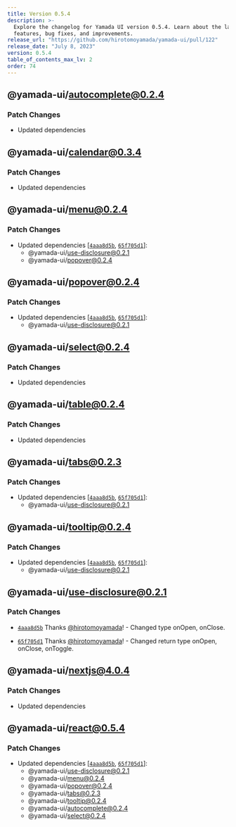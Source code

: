 ```yaml
---
title: Version 0.5.4
description: >-
  Explore the changelog for Yamada UI version 0.5.4. Learn about the latest
  features, bug fixes, and improvements.
release_url: "https://github.com/hirotomoyamada/yamada-ui/pull/122"
release_date: "July 8, 2023"
version: 0.5.4
table_of_contents_max_lv: 2
order: 74
---
```


## @yamada-ui/autocomplete@0.2.4

### Patch Changes

- Updated dependencies

## @yamada-ui/calendar@0.3.4

### Patch Changes

- Updated dependencies

## @yamada-ui/menu@0.2.4

### Patch Changes

- Updated dependencies \[[`4aaa8d5b`](https://github.com/hirotomoyamada/yamada-ui/commit/4aaa8d5b280485885822abdf94dc347d45eac8b3), [`65f705d1`](https://github.com/hirotomoyamada/yamada-ui/commit/65f705d1bca8c3d4c66dd06e7f9a28a08ad95516)]:
  - @yamada-ui/use-disclosure@0.2.1
  - @yamada-ui/popover@0.2.4

## @yamada-ui/popover@0.2.4

### Patch Changes

- Updated dependencies \[[`4aaa8d5b`](https://github.com/hirotomoyamada/yamada-ui/commit/4aaa8d5b280485885822abdf94dc347d45eac8b3), [`65f705d1`](https://github.com/hirotomoyamada/yamada-ui/commit/65f705d1bca8c3d4c66dd06e7f9a28a08ad95516)]:
  - @yamada-ui/use-disclosure@0.2.1

## @yamada-ui/select@0.2.4

### Patch Changes

- Updated dependencies

## @yamada-ui/table@0.2.4

### Patch Changes

- Updated dependencies

## @yamada-ui/tabs@0.2.3

### Patch Changes

- Updated dependencies \[[`4aaa8d5b`](https://github.com/hirotomoyamada/yamada-ui/commit/4aaa8d5b280485885822abdf94dc347d45eac8b3), [`65f705d1`](https://github.com/hirotomoyamada/yamada-ui/commit/65f705d1bca8c3d4c66dd06e7f9a28a08ad95516)]:
  - @yamada-ui/use-disclosure@0.2.1

## @yamada-ui/tooltip@0.2.4

### Patch Changes

- Updated dependencies \[[`4aaa8d5b`](https://github.com/hirotomoyamada/yamada-ui/commit/4aaa8d5b280485885822abdf94dc347d45eac8b3), [`65f705d1`](https://github.com/hirotomoyamada/yamada-ui/commit/65f705d1bca8c3d4c66dd06e7f9a28a08ad95516)]:
  - @yamada-ui/use-disclosure@0.2.1

## @yamada-ui/use-disclosure@0.2.1

### Patch Changes

- [`4aaa8d5b`](https://github.com/hirotomoyamada/yamada-ui/commit/4aaa8d5b280485885822abdf94dc347d45eac8b3) Thanks [@hirotomoyamada](https://github.com/hirotomoyamada)! - Changed type onOpen, onClose.

- [`65f705d1`](https://github.com/hirotomoyamada/yamada-ui/commit/65f705d1bca8c3d4c66dd06e7f9a28a08ad95516) Thanks [@hirotomoyamada](https://github.com/hirotomoyamada)! - Changed return type onOpen, onClose, onToggle.

## @yamada-ui/nextjs@4.0.4

### Patch Changes

- Updated dependencies

## @yamada-ui/react@0.5.4

### Patch Changes

- Updated dependencies \[[`4aaa8d5b`](https://github.com/hirotomoyamada/yamada-ui/commit/4aaa8d5b280485885822abdf94dc347d45eac8b3), [`65f705d1`](https://github.com/hirotomoyamada/yamada-ui/commit/65f705d1bca8c3d4c66dd06e7f9a28a08ad95516)]:
  - @yamada-ui/use-disclosure@0.2.1
  - @yamada-ui/menu@0.2.4
  - @yamada-ui/popover@0.2.4
  - @yamada-ui/tabs@0.2.3
  - @yamada-ui/tooltip@0.2.4
  - @yamada-ui/autocomplete@0.2.4
  - @yamada-ui/select@0.2.4

